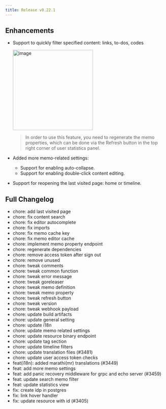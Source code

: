 ```yaml
---
title: Release v0.22.1
---
```


## Enhancements

- Support to quickly filter specified content: links, to-dos, codes

  <img width="252" alt="image" src="https://github.com/usememos/memos/assets/24653555/a719c9f9-374a-4e4e-8c20-0d0e8161a01a" />

  > In order to use this feature, you need to regenerate the memo properties, which can be done via the Refresh button in the top right corner of user statistics panel.

- Added more memo-related settings:

  - Support for enabling auto-collapse.
  - Support for enabling double-click content editing.

- Support for reopening the last visited page: home or timeline.

## Full Changelog

- chore: add last visited page
- chore: fix content search
- chore: fix editor autocomplete
- chore: fix imports
- chore: fix memo cache key
- chore: fix memo editor cache
- chore: implement memo property endpoint
- chore: regenerate dependencies
- chore: remove access token after sign out
- chore: remove unused
- chore: tweak comments
- chore: tweak common function
- chore: tweak error message
- chore: tweak goreleaser
- chore: tweak memo definition
- chore: tweak memo property
- chore: tweak refresh button
- chore: tweak version
- chore: tweak webhook payload
- chore: update build artifacts
- chore: update general setting
- chore: update i18n
- chore: update memo related settings
- chore: update resource binary endpoint
- chore: update tag section
- chore: update timeline filters
- chore: update translation files (#3481)
- chore: update user access token checks
- feat(i18n): added marathi(mr) translations (#3449)
- feat: add more memo settings
- feat: add panic recovery middleware for grpc and echo server (#3459)
- feat: update search memo filter
- feat: update statistics view
- fix: create idp in postgres
- fix: link hover handler
- fix: update resource with id (#3405)
